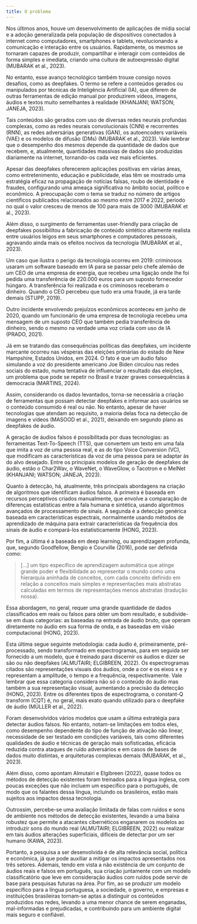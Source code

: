 ```yaml
---
title: O problema
---
```


Nos últimos anos, houve um desenvolvimento de aplicações de mídia social e a adoção generalizada pela população de dispositivos conectados à internet como computadores, smartphones e tablets, revolucionando a comunicação e interação entre os usuários. Rapidamente, os mesmos se tornaram capazes de produzir, compartilhar e interagir com conteúdos de forma simples e imediata, criando uma cultura de autoexpressão digital (MUBARAK et al., 2023).

No entanto, esse avanço tecnológico também trouxe consigo novos desafios, como as deepfakes. O termo se refere a conteúdos gerados ou manipulados por técnicas de Inteligência Artificial (IA), que diferem de outras ferramentas de edição manual por produzirem vídeos, imagens, áudios e textos muito semelhantes à realidade (KHANJANI; WATSON; JANEJA, 2023).

Tais conteúdos são gerados com uso de diversas redes neurais profundas complexas, como as redes neurais convolucionais (CNN) e recorrentes (RNN), as redes adversárias generativas (GAN), os autoencoders variáveis (VAE) e os modelos de difusão (DMs) (MUBARAK et al., 2023). Vale lembrar que o desempenho dos mesmos depende da quantidade de dados que recebem, e, atualmente, quantidades massivas de dados são produzidas diariamente na internet, tornando-os cada vez mais eficientes. 

Apesar das deepfakes oferecerem aplicações positivas em várias áreas, como entretenimento, educação e publicidade, elas têm se mostrado uma estratégia eficaz na propagação de notícias falsas, roubo de identidade e fraudes, configurando uma ameaça significativa no âmbito social, político e econômico. A preocupação com o tema se traduz no número de artigos científicos publicados relacionados ao mesmo entre 2017 e 2022, período no qual o valor cresceu de menos de 100 para mais de 3000  (MUBARAK et al., 2023). 

Além disso, o surgimento de ferramentas user-friendly para criação de deepfakes possibilitou a fabricação de conteúdo sintético altamente realista entre usuários leigos em seus smartphones e computadores pessoais, agravando ainda mais os efeitos nocivos da tecnologia (MUBARAK et al., 2023).

Um caso que ilustra o perigo da tecnologia ocorreu em 2019: criminosos usaram um software baseado em IA para se passar pelo chefe alemão de um CEO de uma empresa de energia, que recebeu uma ligação onde lhe foi pedida uma transferência de 220.000 euros para um suposto fornecedor húngaro. A transferência foi realizada e os criminosos receberam o dinheiro. Quando o CEO percebeu que tudo era uma fraude, já era tarde demais (STUPP, 2019). 

Outro incidente envolvendo prejuízos econômicos aconteceu em junho de 2020, quando um funcionário de uma empresa de tecnologia recebeu uma mensagem de um suposto CEO que também pedia transferência de dinheiro, sendo o mesmo na verdade uma voz criada com uso de IA (PRADO, 2021).

Já em se tratando das consequências políticas das deepfakes, um incidente marcante ocorreu nas vésperas das eleições primárias do estado de New Hampshire, Estados Unidos, em 2024. O fato é que um áudio falso simulando a voz do presidente americano Joe Biden circulou nas redes sociais do estado, numa tentativa de influenciar o resultado das eleições, um problema que pode se repetir no Brasil e trazer graves consequências à democracia (MARTINS, 2024).

Assim, considerando os dados levantados, torna-se necessária a criação de ferramentas que possam detectar deepfakes e informar aos usuários se o conteúdo consumido é real ou não. No entanto, apesar de haver tecnologias que atendam ao requisito, a maioria delas foca na detecção de imagens e vídeos (MASOOD et al., 2021), deixando em segundo plano as deepfakes de áudio. 

A geração de áudios falsos é possibilitada por duas tecnologias: as ferramentas Text-To-Speech (TTS), que convertem um texto em uma fala que imita a voz de uma pessoa real, e as do tipo Voice Conversion (VC), que modificam as características da voz de uma pessoa para se adaptar às do alvo desejado. Entre os principais modelos de geração de deepfakes de áudio, estão o Char2Wav, o WaveNet, o WaveGlow, o Tacotron e o MelNet (KHANJANI; WATSON; JANEJA, 2023).

Quanto à detecção, há, atualmente, três principais abordagens na criação de algoritmos que identificam áudios falsos. A primeira é baseada em recursos perceptivos criados manualmente, que envolve a comparação de diferenças estatísticas entre a fala humana e sintética, usando algoritmos avançados de processamento de sinais. A segunda é a detecção genérica baseada em características espectrais, normalmente usando métodos de aprendizado de máquina para extrair características da frequência dos sinais de áudio e compará-los estatisticamente (HONG, 2023).

Por fim, a última é a baseada em deep learning, ou aprendizagem profunda, que, segundo Goodfellow, Bengio e Courville (2016), pode ser definida como:

> [...] um tipo específico de aprendizagem automática que atinge grande poder e flexibilidade ao representar o mundo como uma hierarquia aninhada de conceitos, com cada conceito definido em relação a conceitos mais simples e representações mais abstratas calculadas em termos de representações menos abstratas (tradução nossa).

Essa abordagem, no geral, requer uma grande quantidade de dados classificados em reais ou falsos para obter um bom resultado, e subdivide-se em duas categorias: as baseadas na entrada de áudio bruto, que operam diretamente no áudio em sua forma de onda, e as baseadas em visão computacional (HONG, 2023). 

Esta última segue seguinte metodologia: cada áudio é, primeiramente, pré-processado, sendo transformado em espectrogramas, para em seguida ser fornecido a um modelo, que é treinado para discernir os áudios e dizer se são ou não deepfakes  (ALMUTAIRI; ELGIBREEN, 2022). Os espectrogramas citados são representações visuais dos áudios, onde a cor e os eixos x e y representam a amplitude, o tempo e a frequência, respectivamente. Vale lembrar que essa categoria considera não só o conteúdo do áudio mas também a sua representação visual, aumentando a precisão da detecção (HONG, 2023). Entre os diferentes tipos de espectrograma, o constant-Q transform (CQT) é, no geral, mais exato quando utilizado para o deepfake de áudio (MÜLLER et al., 2022).

Foram desenvolvidos vários modelos que usam a última estratégia para detectar áudios falsos. No entanto, notam-se limitações em todos eles, como desempenho dependente do tipo de função de ativação não linear, necessidade de ser testado em condições variáveis, tais como diferentes qualidades de áudio e técnicas de geração mais sofisticadas, eficácia reduzida contra ataques de ruído adversários e em casos de bases de dados muito distintas, e arquiteturas complexas demais (MUBARAK, et al., 2023).

Além disso, como apontam Almutairi e Elgibreen (2022), quase todos os métodos de detecção existentes foram treinados para a língua inglesa, com poucas exceções que não incluem um específico para o português, de modo que os falantes dessa língua, incluindo os brasileiros, estão mais sujeitos aos impactos dessa tecnologia. 

Outrossim, percebe-se uma avaliação limitada de falas com ruídos e sons de ambiente nos métodos de detecção existentes, levando a uma baixa robustez que permite a atacantes cibernéticos enganarem os modelos ao introduzir sons do mundo real (ALMUTAIRI; ELGIBREEN, 2022) ou realizar em tais áudios alterações superficiais, difíceis de detectar por um ser humano (KAWA, 2023). 

Portanto, a pesquisa a ser desenvolvida é de alta relevância social, política e econômica, já que pode auxiliar a mitigar os impactos apresentados nos três setores. Ademais, tendo em vista a não existência de um conjunto de áudios reais e falsos em português, sua  criação juntamente com um modelo classificatório que leve em consideração áudios com ruídos pode servir de base para pesquisas futuras na área. Por fim, ao se produzir um modelo específico para a língua portuguesa, a sociedade, o governo, e empresas e instituições brasileiras tornam-se aptas a distinguir os conteúdos produzidos nas redes, levando a uma menor chance de serem enganadas, mal-informadas e prejudicadas, e contribuindo para um ambiente digital mais seguro e confiável.
